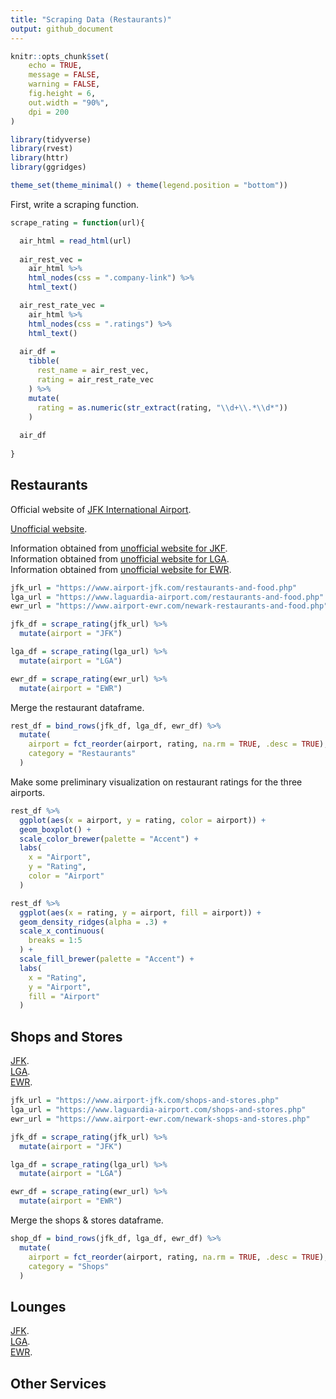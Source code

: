 ```yaml
---
title: "Scraping Data (Restaurants)"
output: github_document
---
```


```r
knitr::opts_chunk$set(
	echo = TRUE,
	message = FALSE,
	warning = FALSE,
	fig.height = 6,
	out.width = "90%",
	dpi = 200
)
```

```r
library(tidyverse)
library(rvest)
library(httr)
library(ggridges)

theme_set(theme_minimal() + theme(legend.position = "bottom"))
```


First, write a scraping function.

```r
scrape_rating = function(url){

  air_html = read_html(url)
  
  air_rest_vec = 
    air_html %>% 
    html_nodes(css = ".company-link") %>% 
    html_text()

  air_rest_rate_vec = 
    air_html %>% 
    html_nodes(css = ".ratings") %>% 
    html_text()
  
  air_df = 
    tibble(
      rest_name = air_rest_vec,
      rating = air_rest_rate_vec
    ) %>% 
    mutate(
      rating = as.numeric(str_extract(rating, "\\d+\\.*\\d*"))
    )
    
  air_df
  
}
```


## Restaurants

Official website of [JFK International Airport](https://www.jfkairport.com/at-airport/shops-restaurants-and-services).

[Unofficial website](https://jfkfly.com/dining-drinking).

Information obtained from [unofficial website for JKF](https://www.airport-jfk.com/restaurants-and-food.php).
<br>
Information obtained from [unofficial website for LGA](https://www.laguardia-airport.com/restaurants-and-food.php).
<br>
Information obtained from [unofficial website for EWR](https://www.airport-ewr.com/newark-restaurants-and-food.php).

```r
jfk_url = "https://www.airport-jfk.com/restaurants-and-food.php"
lga_url = "https://www.laguardia-airport.com/restaurants-and-food.php"
ewr_url = "https://www.airport-ewr.com/newark-restaurants-and-food.php"

jfk_df = scrape_rating(jfk_url) %>% 
  mutate(airport = "JFK")

lga_df = scrape_rating(lga_url) %>% 
  mutate(airport = "LGA")

ewr_df = scrape_rating(ewr_url) %>% 
  mutate(airport = "EWR")
```

Merge the restaurant dataframe.

```r
rest_df = bind_rows(jfk_df, lga_df, ewr_df) %>% 
  mutate(
    airport = fct_reorder(airport, rating, na.rm = TRUE, .desc = TRUE),
    category = "Restaurants"
  )
```

Make some preliminary visualization on restaurant ratings for the three airports.

```r
rest_df %>% 
  ggplot(aes(x = airport, y = rating, color = airport)) +
  geom_boxplot() +
  scale_color_brewer(palette = "Accent") +
  labs(
    x = "Airport",
    y = "Rating",
    color = "Airport"
  )

rest_df %>%
  ggplot(aes(x = rating, y = airport, fill = airport)) +
  geom_density_ridges(alpha = .3) +
  scale_x_continuous(
    breaks = 1:5
  ) +
  scale_fill_brewer(palette = "Accent") +
  labs(
    x = "Rating",
    y = "Airport",
    fill = "Airport"
  )
```


## Shops and Stores

[JFK](https://www.airport-jfk.com/shops-and-stores.php).
<br>
[LGA](https://www.laguardia-airport.com/shops-and-stores.php).
<br>
[EWR](https://www.airport-ewr.com/newark-shops-and-stores.php).

```r
jfk_url = "https://www.airport-jfk.com/shops-and-stores.php"
lga_url = "https://www.laguardia-airport.com/shops-and-stores.php"
ewr_url = "https://www.airport-ewr.com/newark-shops-and-stores.php"
```

```r
jfk_df = scrape_rating(jfk_url) %>% 
  mutate(airport = "JFK")

lga_df = scrape_rating(lga_url) %>% 
  mutate(airport = "LGA")

ewr_df = scrape_rating(ewr_url) %>% 
  mutate(airport = "EWR")
```

Merge the shops & stores dataframe.

```r
shop_df = bind_rows(jfk_df, lga_df, ewr_df) %>% 
  mutate(
    airport = fct_reorder(airport, rating, na.rm = TRUE, .desc = TRUE),
    category = "Shops"
  ) 
```


## Lounges

[JFK](https://www.airport-jfk.com/services.php).
<br>
[LGA](https://www.laguardia-airport.com/services.php).
<br>
[EWR](https://www.airport-ewr.com/newark-lounge-night-club.php).


## Other Services

